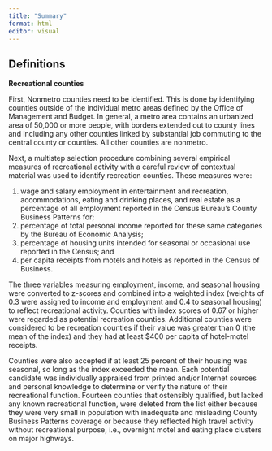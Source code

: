```yaml
---
title: "Summary"
format: html
editor: visual
---
```


## Definitions

**Recreational counties**

First, Nonmetro counties need to be identified. This is done by identifying counties outside of the individual metro areas defined by the Office of Management and Budget. In general, a metro area contains an urbanized area of 50,000 or more people, with borders extended out to county lines and including any other counties linked by substantial job commuting to the central county or counties. All other counties are nonmetro.

Next, a multistep selection procedure combining several empirical measures of recreational activity with a careful review of contextual material was used to identify recreation counties. These measures were:

1.  wage and salary employment in entertainment and recreation, accommodations, eating and drinking places, and real estate as a percentage of all employment reported in the Census Bureau’s County Business Patterns for;
2.  percentage of total personal income reported for these same categories by the Bureau of Economic Analysis;
3.  percentage of housing units intended for seasonal or occasional use reported in the Census; and
4.  per capita receipts from motels and hotels as reported in the Census of Business.

The three variables measuring employment, income, and seasonal housing were converted to z-scores and combined into a weighted index (weights of 0.3 were assigned to income and employment and 0.4 to seasonal housing) to reflect recreational activity. Counties with index scores of 0.67 or higher were regarded as potential recreation counties. Additional counties were considered to be recreation counties if their value was greater than 0 (the mean of the index) and they had at least \$400 per capita of hotel-motel receipts.

Counties were also accepted if at least 25 percent of their housing was seasonal, so long as the index exceeded the mean. Each potential candidate was individually appraised from printed and/or Internet sources and personal knowledge to determine or verify the nature of their recreational function. Fourteen counties that ostensibly qualified, but lacked any known recreational function, were deleted from the list either because they were very small in population with inadequate and misleading County Business Patterns coverage or because they reflected high travel activity without recreational purpose, i.e., overnight motel and eating place clusters on major highways.
